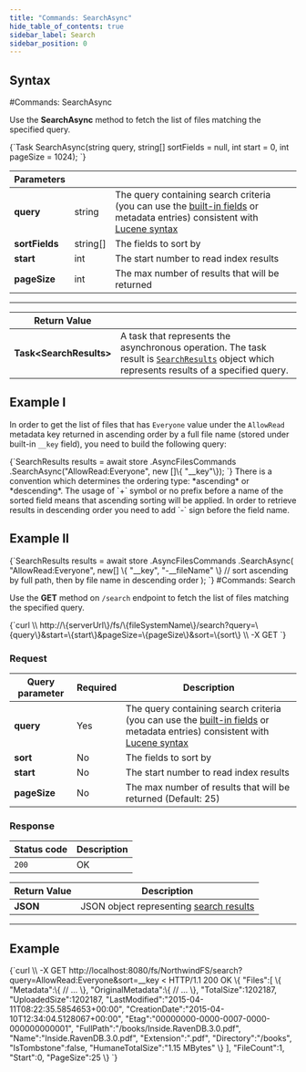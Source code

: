 ---
title: "Commands: SearchAsync"
hide_table_of_contents: true
sidebar_label: Search
sidebar_position: 0
---




## Syntax
<LanguageSwitcher supportedLanguages={supportedLanguages} />
<LanguageContent language="csharp">
#Commands: SearchAsync

Use the **SearchAsync** method to fetch the list of files matching the specified query.



<TabItem value="search_1" label="search_1">
<CodeBlock language="csharp">
{`Task<SearchResults> SearchAsync(string query, string[] sortFields = null, int start = 0, int pageSize = 1024);
`}
</CodeBlock>
</TabItem>

| Parameters | | |
| ------------- | ------------- | ----- |
| **query** | string | The query containing search criteria (you can use the [built-in fields](../../../../indexing.mdx) or metadata entries) consistent with [Lucene syntax](http://lucene.apache.org/core/3_0_3/queryparsersyntax.html) |
| **sortFields** | string[] | The fields to sort by |
| **start** | int | The start number to read index results |
| **pageSize** | int | The max number of results that will be returned |

---

| Return Value | |
| ------------- | ------------- |
| **Task&lt;SearchResults&gt;** | A task that represents the asynchronous operation. The task result is [`SearchResults`](../../../../../glossary/search-results.mdx) object which represents results of a specified query. |

## Example I

In order to get the list of files that has `Everyone` value under the `AllowRead` metadata key returned in ascending order by a full file name (stored under built-in `__key` field), you need to build the following query:

<TabItem value="search_2" label="search_2">
<CodeBlock language="csharp">
{`SearchResults results = await store
	.AsyncFilesCommands
	.SearchAsync("AllowRead:Everyone", new []\{ "__key"\});
`}
</CodeBlock>
</TabItem>

<Admonition type="info" title="Results order" id="results-order" href="#results-order">
There is a convention which determines the ordering type: *ascending* or *descending*.
The usage of `+` symbol or no prefix before a name of the sorted field means that ascending sorting will be applied. In order to retrieve results in descending order you need to add `-` sign before the field name.
</Admonition>

## Example II

<TabItem value="search_3" label="search_3">
<CodeBlock language="csharp">
{`SearchResults results = await store
	.AsyncFilesCommands
	.SearchAsync(
		"AllowRead:Everyone", 
		new[] \{ "__key", "-__fileName" \} // sort ascending by full path, then by file name in descending order
	);
`}
</CodeBlock>
</TabItem>


</LanguageContent>
<LanguageContent language="http">
#Commands: Search

Use the **GET** method on `/search` endpoint to fetch the list of files matching the specified query.




<TabItem value="json" label="json">
<CodeBlock language="json">
{`curl \\
	http://\{serverUrl\}/fs/\{fileSystemName\}/search?query=\{query\}&start=\{start\}&pageSize=\{pageSize\}&sort=\{sort\}  \\
	-X GET
`}
</CodeBlock>
</TabItem>

### Request

| Query parameter | Required | Description |
| ------------- | -- | ---- |
| **query** | Yes | The query containing search criteria (you can use the [built-in fields](../../../../indexing.mdx) or metadata entries) consistent with [Lucene syntax](http://lucene.apache.org/core/3_0_3/queryparsersyntax.html) |
| **sort** | No | The fields to sort by |
| **start** | No | The start number to read index results |
| **pageSize** | No | The max number of results that will be returned  (Default: 25)|


### Response

| Status code | Description |
| ----------- | - |
| `200` | OK |

| Return Value | Description |
| ------------- | ------------- |
| **JSON** | JSON object representing [search results](../../../../../glossary/search-results.mdx)|

---

## Example

<TabItem value="json" label="json">
<CodeBlock language="json">
{`curl \\
	-X GET http://localhost:8080/fs/NorthwindFS/search?query=AllowRead:Everyone&sort=__key
< HTTP/1.1 200 OK
\{
    "Files":[
        \{
            "Metadata":\{
                // ...
            \},
            "OriginalMetadata":\{
                // ...
            \},
            "TotalSize":1202187,
            "UploadedSize":1202187,
            "LastModified":"2015-04-11T08:22:35.5854653+00:00",
            "CreationDate":"2015-04-10T12:34:04.5128067+00:00",
            "Etag":"00000000-0000-0007-0000-000000000001",
            "FullPath":"/books/Inside.RavenDB.3.0.pdf",
            "Name":"Inside.RavenDB.3.0.pdf",
            "Extension":".pdf",
            "Directory":"/books",
            "IsTombstone":false,
            "HumaneTotalSize":"1.15 MBytes"
        \}
    ],
    "FileCount":1,
    "Start":0,
    "PageSize":25
\}
`}
</CodeBlock>
</TabItem>

</LanguageContent>

<!---
- [Indexing](../../../../indexing)

-->